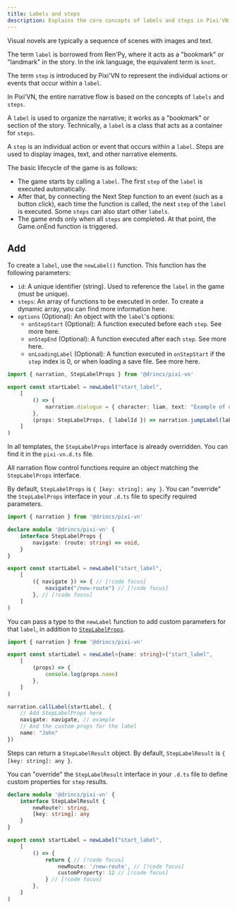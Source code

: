 ```yaml
---
title: Labels and steps
description: Explains the core concepts of labels and steps in Pixi'VN, detailing how narrative flow is structured and managed within the engine.
---
```



Visual novels are typically a sequence of scenes with images and text.

<Callout title="Nomenclature" type="info">

The term `label` is borrowed from Ren'Py, where it acts as a "bookmark" or "landmark" in the story. In the ink language, the equivalent term is `knot`.

The term `step` is introduced by Pixi'VN to represent the individual actions or events that occur within a `label`.

</Callout>

In Pixi’VN, the entire narrative flow is based on the concepts of `labels` and `steps`.

A `label` is used to organize the narrative; it works as a "bookmark" or section of the story. Technically, a `label` is a class that acts as a container for `steps`.

A `step` is an individual action or event that occurs within a `label`. Steps are used to display images, text, and other narrative elements.

The basic lifecycle of the game is as follows:

- The game starts by <DynamicLink href="/start/labels-flow#run-a-label">calling a `label`</DynamicLink>. The first `step` of the `label` is executed automatically.
- After that, by connecting the <DynamicLink href="/start/labels-flow#next-step">Next Step</DynamicLink> function to an event (such as a button click), each time the function is called, the next `step` of the `label` is executed. Some `steps` can also start other `labels`.
- The game ends only when all `steps` are completed. At that point, the <DynamicLink href="/start/other-narrative-features#how-manage-the-end-of-the-game">Game.onEnd</DynamicLink> function is triggered.

## Add

To create a `label`, use the `newLabel()` function.
This function has the following parameters:

- `id`: A unique identifier (string). Used to reference the `label` in the game (must be unique).
- `steps`: An array of functions to be executed in order. To create a dynamic array, you can find more information <DynamicLink href="/start/labels-advanced#dynamic-step-list">here</DynamicLink>.
- `options` (Optional): An object with the `label`'s options:
  - `onStepStart` (Optional): A function executed before each `step`. See more <DynamicLink href="/start/labels-advanced#onstepstart">here</DynamicLink>.
  - `onStepEnd` (Optional): A function executed after each `step`. See more <DynamicLink href="/start/labels-advanced#onstepend">here</DynamicLink>.
  - `onLoadingLabel` (Optional): A function executed in `onStepStart` if the `step` index is 0, or when loading a save file. See more <DynamicLink href="/start/labels-advanced#onloadinglabel">here</DynamicLink>.

```ts title="labels/startLabel.ts"
import { narration, StepLabelProps } from '@drincs/pixi-vn'

export const startLabel = newLabel("start_label",
    [
        () => {
            narration.dialogue = { character: liam, text: "Example of dialogue" }
        },
        (props: StepLabelProps, { labelId }) => narration.jumpLabel(labelId, props),
    ]
)
```

<Accordions>

<Accordion title="Overriding StepLabelProps" id="steplabelprops">

<Callout title="Templates" type="info">

In all templates, the `StepLabelProps` interface is already overridden. You can find it in the `pixi-vn.d.ts` file.

</Callout>

All <DynamicLink href="/start/labels-flow">narration flow control functions</DynamicLink> require an object matching the `StepLabelProps` interface.

By default, `StepLabelProps` is `{ [key: string]: any }`. You can "override" the `StepLabelProps` interface in your `.d.ts` file to specify required parameters.

```ts tab="pixi-vn.d.ts"
import { narration } from '@drincs/pixi-vn'

declare module '@drincs/pixi-vn' {
    interface StepLabelProps {
        navigate: (route: string) => void,
    }
}
```

```ts tab="labels/startLabel.ts"
export const startLabel = newLabel("start_label",
    [
        ({ navigate }) => { // [!code focus]
            navigate("/new-route") // [!code focus]
        }, // [!code focus]
    ]
)
```

</Accordion>

<Accordion title="Step pros" id="step-pros">

You can pass a type to the `newLabel` function to add custom parameters for that `label`, in addition to [`StepLabelProps`](#steplabelprops).

```ts title="labels/startLabel.ts"
import { narration } from '@drincs/pixi-vn'

export const startLabel = newLabel<{name: string}>("start_label",
    [
        (props) => {
            console.log(props.name)
        },
    ]
)

narration.callLabel(startLabel, {
    // Add StepLabelProps here
    navigate: navigate, // example
    // And the custom props for the label
    name: "John"
})
```

</Accordion>

<Accordion title="Step results" id="step-results">

Steps can return a `StepLabelResult` object. By default, `StepLabelResult` is `{ [key: string]: any }`.

You can "override" the `StepLabelResult` interface in your `.d.ts` file to define custom properties for `step` results.

```ts tab="pixi-vn.d.ts"
declare module '@drincs/pixi-vn' {
    interface StepLabelResult {
        newRoute?: string,
        [key: string]: any
    }
}
```

```ts tab="labels/startLabel.ts"
export const startLabel = newLabel("start_label",
    [
        () => {
            return { // [!code focus]
                newRoute: '/new-route', // [!code focus]
                customProperty: 12 // [!code focus]
            } // [!code focus]
        },
    ]
)
```

</Accordion>

</Accordions>
